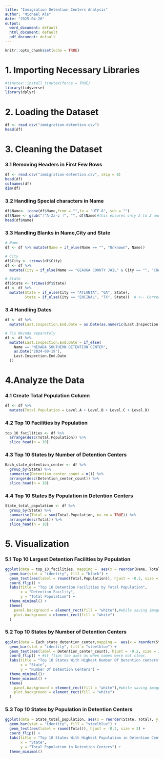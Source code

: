 ---
title: "Immigration Detention Centers Analysis"
author: "Michael Ale"
date: "2025-04-26"
output:
  word_document: default
  html_document: default
  pdf_document: default
---

```{r setup, include=FALSE}
knitr::opts_chunk$set(echo = TRUE)
```

# 1. Importing Necessary Libraries

```{r}
#tinytex::install_tinytex(force = TRUE)
library(tidyverse)
library(dplyr)
```

# 2. Loading the Dataset

```{r}
df <- read.csv("immigration-detention.csv")
head(df)
```
# 3. Cleaning the Dataset

### 3.1 Removing Headers in First Few Rows
```{r}
df <- read.csv("immigration-detention.csv", skip = 6)
head(df)
colnames(df)
dim(df)
```
### 3.2 Handling Special characters in Name
```{r}
df$Name<- iconv(df$Name,from = "",to = "UTF-8", sub = "")
df$Name <- gsub("[^A-Za-z ]", "", df$Name)#this ensures only A to Z and a to z character is in the dataframe
head(df$Name)
```
### 3.3 Handling Blanks in Name,City and State

```{r}
# Name
df <- df %>% mutate(Name = if_else(Name == "", "Unknown", Name))

# City
df$City <- trimws(df$City)
df <- df %>%
  mutate(City = if_else(Name == "GEAUGA COUNTY JAIL" & City == "", "CHARDON", City))

# State
df$State <- trimws(df$State)
df <- df %>%
  mutate(State = if_else(City == "ATLANTA", "GA", State),
         State = if_else(City == "ENCINAL", "TX", State))  # <-- Corrected to TX

```
### 3.4 Handling Dates
```{r}
df <- df %>%
  mutate(Last.Inspection.End.Date = as.Date(as.numeric(Last.Inspection.End.Date), origin = "1899-12-30"))
```
```{r}
# Fix Nevada separately
df <- df %>%
  mutate(Last.Inspection.End.Date = if_else(
    Name == "NEVADA SOUTHERN DETENTION CENTER",
    as.Date("2024-09-19"),
    Last.Inspection.End.Date
  ))
```
# 4.Analyze the Data

### 4.1 Create Total Population Column
```{r}
df <- df %>%
  mutate(Total.Population = Level.A + Level.B + Level.C + Level.D)

```
### 4.2 Top 10 Facilities by Population
```{r}
top_10_facilities <- df %>%
  arrange(desc(Total.Population)) %>%
  slice_head(n = 10)

```
### 4.3 Top 10 States by Number of Detention Centers
```{r}
Each_state_detention_center <- df %>%
  group_by(State) %>%
  summarise(Detention_center_count = n()) %>%
  arrange(desc(Detention_center_count)) %>%
  slice_head(n = 10)

```
### 4.4 Top 10 States By Population in Detention Centers
```{r}
State_total_population <- df %>%
  group_by(State) %>%
  summarise(Total = sum(Total.Population, na.rm = TRUE)) %>%
  arrange(desc(Total)) %>%
  slice_head(n = 10)

```
# 5. Visualization

### 5.1 Top 10 Largest Detention Facilities by Population
```{r}
ggplot(data = top_10_facilities, mapping =  aes(x = reorder(Name, Total.Population), y = Total.Population)) +
  geom_bar(stat = "identity", fill = "black") +
  geom_text(aes(label = round(Total.Population)), hjust = -0.5, size = 3) +
  coord_flip() +
  labs(title = "Top 10 Detention Facilities by Total Population",
       x = "Detention Facility",
       y = "Total Population") +
  theme_minimal() +
  theme(
    panel.background = element_rect(fill = "white"),#while saving image i wasn't getting clear plotting so fixing it white solve the issue
    plot.background = element_rect(fill = "white")
  )

```



### 5.2 Top 10 States by Number of Detention Centers
```{r}
ggplot(data = Each_state_detention_center,mapping =  aes(x = reorder(State, Detention_center_count), y = Detention_center_count)) +
  geom_bar(stat = "identity", fill = "steelblue") +
  geom_text(aes(label = Detention_center_count), hjust = -0.2, size = 3) + #adding text on each bar
  coord_flip() + #it flips the axes as when names were not clear.
  labs(title = "Top 10 States With Highest Number Of Detention centers",
       x = "State",
       y = "Number Of Detention Centers") +
  theme_minimal()+
  theme_minimal() +
  theme(
    panel.background = element_rect(fill = "white"),#while saving image i wasn't getting clear plotting so fixing it white solve the issue
    plot.background = element_rect(fill = "white")
  )
```

### 5.3 Top 10 States by Population in Detention Centers
```{r}
ggplot(data = State_total_population, aes(x = reorder(State, Total), y = Total)) +
  geom_bar(stat = "identity", fill = "steelblue") +
  geom_text(aes(label = round(Total)), hjust = -0.2, size = 3) +
  coord_flip() +
  labs(title = "Top 10 States With Highest Population in Detention Centers",
       x = "State",
       y = "Total Population in Detention Centers") +
  theme_minimal()

```

